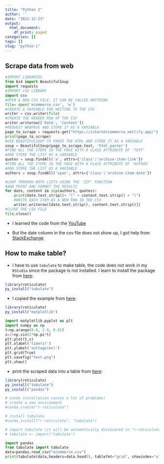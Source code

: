 ```yaml
---
title: "Python I"
author: ''
date: "2022-12-23"
output:
  html_document:
    df_print: paged
categories: []
tags: []
slug: "python-i"
---
```


## Scrape data from web 

<!-- ```{r eval=FALSE, include=FALSE} -->
<!-- library(reticulate) -->
<!-- py_install("bs4") -->
<!-- py_install("requests") -->
<!-- conda_remove() -->
<!-- ``` -->

```python
#IMPORT LIBRARIES
from bs4 import BeautifulSoup
import requests
#IMPORT CSV LIBRARY
import csv
#OPEN A NEW CSV FILE. IT CAN BE CALLED ANYTHING
file= open('ecommerce.csv', 'w')
#CREATE A VARIABLE FOR WRITING TO THE CSV
writer = csv.writer(file)
#CREATE THE HEADER ROW OF THE CSV
writer.writerow(['Date', 'Content'])
#REQUEST WEBPAGE AND STORE IT AS A VARIABLE
page_to_scrape = requests.get("https://internetcommerce.netlify.app/")
print(page_to_scrape)
#USE BEAUTIFULSOUP TO PARSE THE HTML AND STORE IT AS A VARIABLE
soup = BeautifulSoup(page_to_scrape.text, 'html.parser')
#FIND ALL THE ITEMS IN THE PAGE WITH A CLASS ATTRIBUTE OF 'TEXT'
#AND STORE THE LIST AS A VARIABLE
quotes = soup.findAll('a', attrs={'class':'archive-item-link'})
#FIND ALL THE ITEMS IN THE PAGE WITH A CLASS ATTRIBUTE OF 'AUTHOR'
#AND STORE THE LIST AS A VARIABLE
authors = soup.findAll('span', attrs={'class':'archive-item-date'})

#LOOP THROUGH BOTH LISTS USING THE 'ZIP' FUNCTION
#AND PRINT AND FORMAT THE RESULTS
for date, content in zip(authors, quotes):
    print(date.text.strip()+ "(" + content.text.strip() + ")")
    #WRITE EACH ITEM AS A NEW ROW IN THE CSV
    writer.writerow([date.text.strip(), content.text.strip()])
#CLOSE THE CSV FILE
file.close()
```

- I learned the code from the [YouTube](https://www.youtube.com/watch?v=RvCBzhhydNk) 

- But the date column in the csv file does not show up, I got help from [StackExchange](https://stackoverflow.com/questions/74893872/how-to-show-dates-in-csv-file-generated-by-python)

## How to make table?

- I have to use `tabulate` to make table, the code does not work in my `RStudio` since the package is not installed. I learn to install the package from [here](https://rstudio.github.io/reticulate/articles/python_packages.html):


```r
library(reticulate)
py_install("tabulate")
```

- I copied the example from [here](https://rstudio.github.io/reticulate/articles/r_markdown.html):

```r
library(reticulate)
py_install("matplotlib")
```



```python
import matplotlib.pyplot as plt 
import numpy as np
t=np.arange(0.0, 2.0, 0.01)
s=1+np.sin(2*np.pi*t) 
plt.plot(t,s)
plt.xlabel('time(s)')
plt.ylabel('voltage(mv)') 
plt.grid(True)
plt.savefig("test.png")
plt.show()
```

- print the scraped data into a table from [here](https://www.statology.org/create-table-in-python/):

```r
library(reticulate)
py_install("tabulate")
py_install("pandas")

# conda installation causes a lot of problems!
# create a new environment 
#conda_create("r-reticulate")

# install tabulate
#conda_install("r-reticulate", "tabulate")

# import tabulate (it will be automatically discovered in "r-reticulate")
# tabulate <- import("tabulate")
```


```python
import pandas
from tabulate import tabulate
data=pandas.read_csv("ecommerce.csv")
print(tabulate(data,headers=data.head(), tablefmt="grid", showindex="always"))
```

